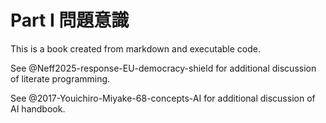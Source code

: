 # Part Ⅰ 問題意識

This is a book created from markdown and executable code.

See @Neff2025-response-EU-democracy-shield for additional discussion of literate programming.

See @2017-Youichiro-Miyake-68-concepts-AI for additional discussion of AI handbook.